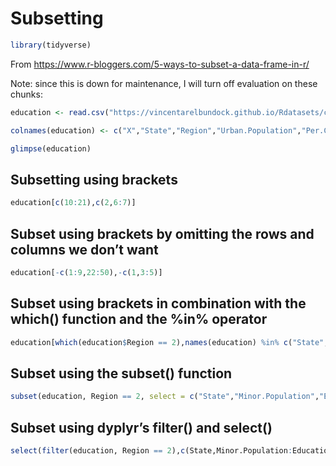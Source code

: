 # Subsetting {#subset}

```r
library(tidyverse)
```


From <https://www.r-bloggers.com/5-ways-to-subset-a-data-frame-in-r/>

Note: since this is down for maintenance, I will turn off evaluation on these chunks: 

```r
education <- read.csv("https://vincentarelbundock.github.io/Rdatasets/csv/robustbase/education.csv", stringsAsFactors = FALSE)

colnames(education) <- c("X","State","Region","Urban.Population","Per.Capita.Income","Minor.Population","Education.Expenditures")

glimpse(education)

```

## Subsetting using brackets

```r
education[c(10:21),c(2,6:7)]
```

## Subset using brackets by omitting the rows and columns we don’t want

```r
education[-c(1:9,22:50),-c(1,3:5)]
```

## Subset using brackets in combination with the which() function and the %in% operator

```r
education[which(education$Region == 2),names(education) %in% c("State","Minor.Population","Education.Expenditures")]
```

## Subset using the subset() function

```r
subset(education, Region == 2, select = c("State","Minor.Population","Education.Expenditures"))
```

## Subset using dyplyr's filter() and select()

```r
select(filter(education, Region == 2),c(State,Minor.Population:Education.Expenditures))
```



